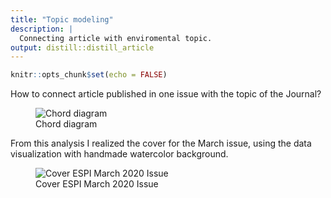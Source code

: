 ```yaml
---
title: "Topic modeling"
description: |
  Connecting article with enviromental topic.
output: distill::distill_article
---
```


```r
knitr::opts_chunk$set(echo = FALSE)
```

How to connect article published in one issue with the topic of the Journal?

![Chord diagram](img/chord_diagram_topic_final.png)

From this analysis I realized the cover for the March issue, using the data visualization with handmade watercolor background.

![Cover ESPI March 2020 Issue](img/cover.png)




